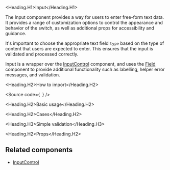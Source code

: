 

<Meta of={Stories} />

<Heading.H1>Input</Heading.H1>

The Input component provides a way for users to enter free-form text data. It provides a range of customization
options to control the appearance and behavior of the switch,
as well as additional props for accessibility and guidance.

It's important to choose the appropriate text field `type` based on the type of content that users are expected to enter.
This ensures that the input is validated and processed correctly.

Input is a wrapper over the [InputControl](?path=/docs/components-core-form-inputcontrol--docs)
component, and uses the [Field](?path=/docs/components-core-form-field--docs)
component to provide additional functionality such as labelling, helper error messages, and validation.

<Heading.H2>How to import</Heading.H2>

<Source
  code={`
`}
/>

<Heading.H2>Basic usage</Heading.H2>

<Canvas of={Stories.Base} />

<Heading.H2>Cases</Heading.H2>

<Heading.H3>Simple validation</Heading.H3>

<Canvas of={Stories.SimpleValidation} />

<Heading.H2>Props</Heading.H2>

<ArgTypes of={Stories} />

## Related components

- [InputControl](?path=/docs/components-core-form-inputcontrol--docs)

